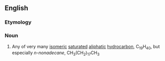 {{also|nonadécane}}
==English==

===Etymology===
{{prefix|en|nonadeca|ane}}

===Noun===
{{en-noun}}

# {{lb|en|organic compound}} Any of very many [[isomeric]] [[saturated]] [[aliphatic]] [[hydrocarbon]], C<sub>19</sub>H<sub>40</sub>, but especially ''n-nonadecane'', CH<sub>3</sub>(CH<sub>2</sub>)<sub>17</sub>CH<sub>3</sub>